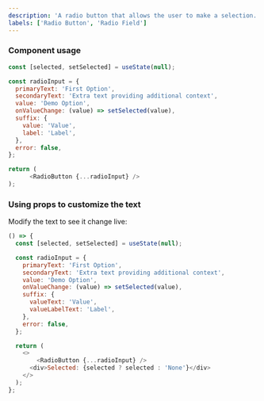 ```yaml
---
description: 'A radio button that allows the user to make a selection. Generally used within a set where one option is selected.'
labels: ['Radio Button', 'Radio Field']
---
```



### Component usage

```js
const [selected, setSelected] = useState(null);

const radioInput = {
  primaryText: 'First Option',
  secondaryText: 'Extra text providing additional context',
  value: 'Demo Option',
  onValueChange: (value) => setSelected(value),
  suffix: {
    value: 'Value',
    label: 'Label',
  },
  error: false,
};

return (
      <RadioButton {...radioInput} />
);
```

### Using props to customize the text

Modify the text to see it change live:

```js live
() => {
  const [selected, setSelected] = useState(null);

  const radioInput = {
    primaryText: 'First Option',
    secondaryText: 'Extra text providing additional context',
    value: 'Demo Option',
    onValueChange: (value) => setSelected(value),
    suffix: {
      valueText: 'Value',
      valueLabelText: 'Label',
    },
    error: false,
  };

  return (
    <>
        <RadioButton {...radioInput} />
      <div>Selected: {selected ? selected : 'None'}</div>
    </>
  );
};
```

<Figma
  loading="lazy"
  src="https://www.figma.com/embed?embed_host=share&url=https%3A%2F%2Fwww.figma.com/file/KxwTJZOx3qhe74R14fzhXg/Koodoo-Components?node-id=1%3A913"
/>
